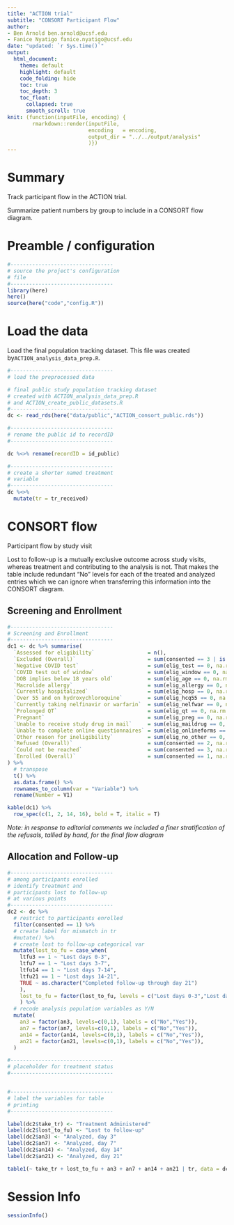 ```yaml
---
title: "ACTION trial"
subtitle: "CONSORT Participant Flow"
author: 
- Ben Arnold ben.arnold@ucsf.edu 
- Fanice Nyatigo fanice.nyatigo@ucsf.edu
date: "updated: `r Sys.time()`"
output: 
  html_document:
    theme: default
    highlight: default
    code_folding: hide
    toc: true
    toc_depth: 3
    toc_float:
      collapsed: true
      smooth_scroll: true
knit: (function(inputFile, encoding) {
        rmarkdown::render(inputFile, 
                          encoding   = encoding, 
                          output_dir = "../../output/analysis"
                          )})
---
```


# Summary

Track participant flow in the ACTION trial.

Summarize patient numbers by group to include in a CONSORT flow diagram.

# Preamble / configuration

```r
#---------------------------------
# source the project's configuration
# file
#---------------------------------
library(here)
here()
source(here("code","config.R"))


```


# Load the data

Load the final population tracking dataset. This file was created by`ACTION_analysis_data_prep.R`.


```r
#---------------------------------
# load the preprocessed data

# final public study population tracking dataset
# created with ACTION_analysis_data_prep.R
# and ACTION_create_public_datasets.R
#---------------------------------
dc <- read_rds(here("data/public","ACTION_consort_public.rds"))

#---------------------------------
# rename the public id to recordID
#---------------------------------

dc %<>% rename(recordID = id_public)

#---------------------------------
# create a shorter named treatment
# variable 
#---------------------------------
dc %<>%
  mutate(tr = tr_received)
```

# CONSORT flow

Participant flow by study visit

Lost to follow-up is a mutually exclusive outcome across study visits, whereas treatment and contributing to the analysis is not. That makes the table include redundant "No" levels for each of the treated and analyzed entries which we can ignore when transferring this information into the CONSORT diagram.

## Screening and Enrollment
```r
#---------------------------------
# Screening and Enrollment
#---------------------------------
dc1 <- dc %>% summarise(
  `Assessed for eligibility`                 = n(),
  `Excluded (Overall)`                       = sum(consented == 3 | is.na(consented)),
  `Negative COVID test`                      = sum(elig_test == 0, na.rm = T),
  `COVID test out of window`                 = sum(elig_window == 0, na.rm = T),
  `DOB implies below 18 years old`           = sum(elig_age == 0, na.rm = T),
  `Macrolide allergy`                        = sum(elig_allergy == 0, na.rm = T),
  `Currently hospitalized`                   = sum(elig_hosp == 0, na.rm = T),
  `Over 55 and on hydroxychloroquine`        = sum(elig_hcq55 == 0, na.rm = T),
  `Currently taking nelfinavir or warfarin`  = sum(elig_nelfwar == 0, na.rm = T),
  `Prolonged QT`                             = sum(elig_qt == 0, na.rm = T),
  `Pregnant`                                 = sum(elig_preg == 0, na.rm = T),
  `Unable to receive study drug in mail`     = sum(elig_maildrug == 0, na.rm = T),
  `Unable to complete online questionnaires` = sum(elig_onlineforms == 0, na.rm = T),
  `Other reason for ineligibility`           = sum(elig_no_other == 0, na.rm = T),
  `Refused (Overall)`                        = sum(consented == 2, na.rm = T),
  `Could not be reached`                     = sum(consented == 3, na.rm = T),
  `Enrolled (Overall)`                       = sum(consented == 1, na.rm = T)
) %>% 
  # transpose
  t() %>% 
  as.data.frame() %>% 
  rownames_to_column(var = "Variable") %>% 
  rename(Number = V1)

kable(dc1) %>% 
  row_spec(c(1, 2, 14, 16), bold = T, italic = T)
```
*Note: in response to editorial comments we included a finer stratification of the refusals, tallied by hand, for the final flow diagram*

## Allocation and Follow-up
```r
#---------------------------------
# among participants enrolled
# identify treatment and 
# participants lost to follow-up 
# at various points
#---------------------------------
dc2 <- dc %>%
  # restrict to participants enrolled
  filter(consented == 1) %>%
  # create label for mismatch in tr
  #mutate() %>% 
  # create lost to follow-up categorical var
  mutate(lost_to_fu = case_when(
    ltfu3 == 1 ~ "Lost days 0-3",
    ltfu7 == 1 ~ "Lost days 3-7",
    ltfu14 == 1 ~ "Lost days 7-14",
    ltfu21 == 1 ~ "Lost days 14-21",
    TRUE ~ as.character("Completed follow-up through day 21")
    ),
    lost_to_fu = factor(lost_to_fu, levels = c("Lost days 0-3","Lost days 3-7","Lost days 7-14","Lost days 14-21","Completed follow-up through day 21"))
    ) %>%
  # recode analysis population variables as Y/N
  mutate(
    an3 = factor(an3, levels=c(0,1), labels = c("No","Yes")),
    an7 = factor(an7, levels=c(0,1), labels = c("No","Yes")),
    an14 = factor(an14, levels=c(0,1), labels = c("No","Yes")),
    an21 = factor(an21, levels=c(0,1), labels = c("No","Yes")),
  )

#---------------------------------
# placeholder for treatment status
#---------------------------------


#---------------------------------
# label the variables for table
# printing
#---------------------------------

label(dc2$take_tr) <- "Treatment Administered"
label(dc2$lost_to_fu) <- "Lost to follow-up"
label(dc2$an3) <- "Analyzed, day 3"
label(dc2$an7) <- "Analyzed, day 7"
label(dc2$an14) <- "Analyzed, day 14"
label(dc2$an21) <- "Analyzed, day 21"

table1(~ take_tr + lost_to_fu + an3 + an7 + an14 + an21 | tr, data = dc2)
```

# Session Info
```r
sessionInfo()
```

